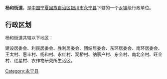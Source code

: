 {{中国乡级行政区
| 行政区全称 = 杨和街道
| 景观照片文件名 =
| 景观照片描述 =
| 汉语拼音 =
| 通用拼音 =
| 注音符號 =
| 其它标音类型1 =
| 其它标音1 =
| 其它标音类型2 =
| 其它标音2 =
| 其它语言类型1 =
| 其它语言地名1 =
| 其它语言类型2 =
| 其它语言地名2 =
| 上级行政区 = [[宁夏回族自治区|宁夏回族自治区]][[银川市|银川市]][[永宁县|永宁县]]
| 行政区类别 = [[街道|街道]]
| 行政区划代码 =
| 地理坐标 =
| 总面积 =
| 户籍人口 =
| 户籍人口年份 =
| 常住人口 =
| 常住人口年份 =
| 人口密度 =
| 行政区划 =
| 官方网站 =
| 政府驻地 =
| 邮政编码 =
| 毗邻行政区 =
| 位置图文件名 =
| 位置图描述 =
}}
'''杨和街道'''，是[[中华人民共和国|中国]][[宁夏回族自治区|宁夏回族自治区]][[银川市|银川市]][[永宁县|永宁县]]下辖的一个[[乡镇|乡镇]]级行政单位。

== 行政区划 ==
杨和街道共辖以下地区：

建设居委会、利民居委会、胜利居委会、团结居委会、东环居委会、南环居委会、王太村、惠丰村、杨和村、永红村、观桥村、纳家户村、东全村、南北全村、旺全村、红星村、农作物研究所生活区。

{{宁夏小作品}}
{{永宁县行政区划}}

[[Category:永宁县|Category:永宁县]]